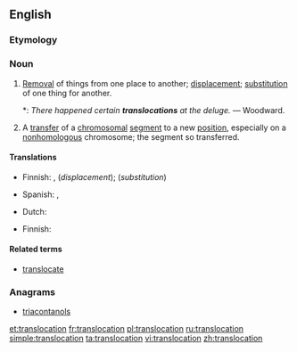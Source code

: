 ==English==

===Etymology===
{{prefix|trans|location}}

===Noun===
{{en-noun}}

# [[removal|Removal]] of things from one place to another; [[displacement]]; [[substitution]] of one thing for another.
#*: ''There happened certain '''translocations''' at the deluge.'' &mdash; Woodward.
# {{genetics}} A [[transfer]] of a [[chromosomal]] [[segment]] to a new [[position]], especially on a [[nonhomologous]] chromosome; the segment so transferred.

====Translations====
{{trans-top|displacement, substitution}}
* Finnish: {{t+|fi|siirto}},  {{t-|fi|siirtäminen}} (''displacement'');  {{t-|fi|korvaaminen}} (''substitution'')
{{trans-mid}}
* Spanish: {{t-|es|traslado}}, {{t-|es|translocación}}
{{trans-bottom}}

{{trans-top|genetics: transfer of chromosomal segment}}
* Dutch: {{t+|nl|translocatie|f}}
{{trans-mid}}
* Finnish: {{t-|fi|translokaatio}}
{{trans-bottom}}

====Related terms====
* [[translocate]]

===Anagrams===
* [[triacontanols#English|triacontanols]]

[[et:translocation]]
[[fr:translocation]]
[[pl:translocation]]
[[ru:translocation]]
[[simple:translocation]]
[[ta:translocation]]
[[vi:translocation]]
[[zh:translocation]]